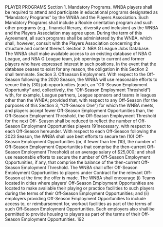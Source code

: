 PLAYER PROGRAMS
Section 1. Mandatory Programs.
WNBA players shall be required to attend and participate in educational programs
designated as "Mandatory Programs" by the WNBA and the Players Association. Such
Mandatory Programs shall include a Rookie orientation program and such other programs (e.g.,
financial literacy, diversity and inclusion) as the WNBA and the Players Association may agree
upon. During the term of this Agreement, all such programs shall be administered by the
WNBA, which shall, however, consult with the Players Association concerning the structure and
content thereof.
Section 2. NBA G League Jobs Database.
The WNBA shall make available access to an existing database of NBA G
League, and NBA G League team, job openings to current and former players who have
expressed interest in such positions. In the event that the database ceases to exist for any reason,
the obligation in this Section 2 shall terminate.
Section 3. Offseason Employment.
With respect to the Off-Season following the 2020 Season, the WNBA will use
reasonable efforts to secure thirty (30) job opportunities (each, an "Off-Season Employment
Opportunity" and, collectively, the "Off-Season Employment Threshold") with, for example,
League partners, League sponsors and teams in leagues other than the WNBA; provided that,
with respect to any Off-Season (for the purposes of this Section 3, "Off-Season One") for which
the WNBA meets, and players accept fewer Off-Season Employment Opportunities than, the
Off-Season Employment Threshold, the Off-Season Employment Threshold for the next Off-
Season shall be reduced to reflect the number of Off-Season Employment Opportunities players
191necessary, with respect to each Off-Season hereunder. With respect to each Off-Season
following the 2023 Season, the WNBA shall use best efforts to secure ten (10) Off-Season
Employment Opportunities (or, if fewer than ten (10), the number of Off-Season Employment
Opportunities that comprise the then-current Off-Season Employment Threshold) at an average
salary of \$25,000; and shall use reasonable efforts to secure the number of Off-Season
Employment Opportunities, if any, that comprise the balance of the then-current Off-Season
Employment Threshold. The WNBA shall offer Off-Season Employment Opportunities to
players under Contract for the relevant Off-Season at the time the offer is made. The WNBA
shall encourage (i) Teams located in cities where players' Off-Season Employment
Opportunities are located to make available their playing or practice facilities to such players
during the terms of their Off-Season Employment Opportunities; and (ii) employers providing
Off-Season Employment Opportunities to include access to, or reimbursement for, workout
facilities as part of the terms of such Off-Season Employment Opportunities. Such employers
also shall be permitted to provide housing to players as part of the terms of their Off-Season
Employment Opportunities.
192
